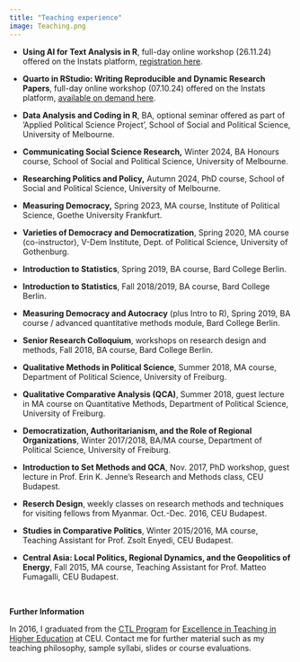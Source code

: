 ```yaml
---
title: "Teaching experience"
image: Teaching.png
---
```


- **Using AI for Text Analysis in R**, full-day online workshop (26.11.24) offered on
the Instats platform, [registration here](https://instats.org/seminar/using-ai-for-text-analysis-in-r4).

- **Quarto in RStudio: Writing Reproducible and Dynamic Research Papers**, full-day online workshop (07.10.24) offered on the Instats platform, [available on demand here](https://instats.org/seminar/quarto-in-r-studio-writing-reproducible2).

- **Data Analysis and Coding in R**, BA, optional seminar offered as part of
’Applied Political Science Project’, School of Social and Political Science, University
of Melbourne.

-   **Communicating Social Science Research,** Winter 2024, BA Honours course, School of Social and Political Science, University of Melbourne.

-   **Researching Politics and Policy,** Autumn 2024, PhD course, School of Social and Political Science, University of Melbourne.

-   **Measuring Democracy,** Spring 2023, MA course, Institute of Political Science, Goethe University Frankfurt.

-   **Varieties of Democracy and Democratization**, Spring 2020, MA course (co-instructor), V-Dem Institute, Dept. of Political Science, University of Gothenburg.

-   **Introduction to Statistics**, Spring 2019, BA course, Bard College Berlin.

-   **Introduction to Statistics**, Fall 2018/2019, BA course, Bard College Berlin.

-   **Measuring Democracy and Autocracy** (plus Intro to R), Spring 2019, BA course / advanced quantitative methods module, Bard College Berlin.

-   **Senior Research Colloquium**, workshops on research design and methods, Fall 2018, BA course, Bard College Berlin.

-   **Qualitative Methods in Political Science**, Summer 2018, MA course, Department of Political Science, University of Freiburg.

-   **Qualitative Comparative Analysis (QCA)**, Summer 2018, guest lecture in MA course on Quantitative Methods, Department of Political Science, University of Freiburg.

-   **Democratization, Authoritarianism, and the Role of Regional Organizations**, Winter 2017/2018, BA/MA course, Department of Political Science, University of Freiburg.

-   **Introduction to Set Methods and QCA**, Nov. 2017, PhD workshop, guest lecture in Prof. Erin K. Jenne's Research and Methods class, CEU Budapest.

-   **Reserch Design**, weekly classes on research methods and techniques for visiting fellows from Myanmar. Oct.-Dec. 2016, CEU Budapest.

-   **Studies in Comparative Politics**, Winter 2015/2016, MA course, Teaching Assistant for Prof. Zsolt Enyedi, CEU Budapest.

-   **Central Asia: Local Politics, Regional Dynamics, and the Geopolitics of Energy**, Fall 2015, MA course, Teaching Assistant for Prof. Matteo Fumagalli, CEU Budapest.

\

**Further Information**

In 2016, I graduated from the [CTL Program](https://ctl.ceu.edu/) for [Excellence in Teaching in Higher Education](https://drive.google.com/open?id=1KXPcd8kNd5nVi4Ly4i94Nl_SExn5GMFa) at CEU. Contact me for further material such as my teaching philosophy, sample syllabi, slides or course evaluations.
